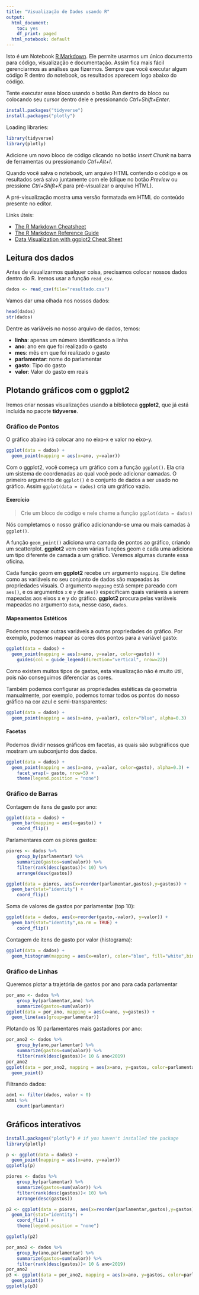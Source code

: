 ```yaml
---
title: "Visualização de Dados usando R"
output:
  html_document:
    toc: yes
    df_print: paged
  html_notebook: default
---
```


Isto é um Notebook [R Markdown](http://rmarkdown.rstudio.com). Ele permite usarmos um único documento para código, visualização e documentação. Assim fica mais fácil gerenciarmos as análises que fizermos. Sempre que você executar algum código R dentro do notebook, os resultados aparecem logo abaixo do código. 

Tente executar esse bloco usando o botão *Run* dentro do bloco ou colocando seu cursor dentro dele e pressionando *Ctrl+Shift+Enter*. 

```r
install.packages("tidyverse")
install.packages("plotly")
```

Loading libraries:

```r
library(tidyverse)
library(plotly)
```


Adicione um novo bloco de código clicando no botão *Insert Chunk*  na barra de ferramentas ou pressionando *Ctrl+Alt+I*.

Quando você salva o notebook, um arquivo HTML contendo o código e os resultados será salvo juntamente com ele (clique no botão *Preview* ou pressione *Ctrl+Shift+K* para pré-visualizar o arquivo HTML).

A pré-visualização mostra uma versão formatada em HTML do conteúdo presente no editor. 

Links úteis:  

* [The R Markdown Cheatsheet](https://www.rstudio.com/wp-content/uploads/2016/03/rmarkdown-cheatsheet-2.0.pdf)
* [The R Markdown Reference Guide](https://www.rstudio.com/wp-content/uploads/2015/03/rmarkdown-reference.pdf)
* [Data Visualization with ggplot2 Cheat Sheet](https://www.rstudio.com/wp-content/uploads/2016/11/ggplot2-cheatsheet-2.1.pdf)

## Leitura dos dados

Antes de visualizarmos qualquer coisa, precisamos colocar nossos dados dentro do R. Iremos usar a função ```read_csv```.
```r
dados <- read_csv(file="resultado.csv") 
```

Vamos dar uma olhada nos nossos dados:

```r
head(dados)
str(dados)
```

Dentre as variáveis no nosso arquivo de dados, temos:  

* **linha**: apenas um número identificando a linha
* **ano**: ano em que foi realizado o gasto
* **mes**: mês em que foi realizado o gasto
* **parlamentar**: nome do parlamentar
* **gasto**: Tipo do gasto
* **valor**: Valor do gasto em reais

## Plotando gráficos com o ggplot2

Iremos criar nossas visualizações usando a biblioteca **ggplot2**, que já está incluída no pacote **tidyverse**.

### Gráfico de Pontos

O gráfico abaixo irá colocar ano no eixo-x e valor no eixo-y.

```r
ggplot(data = dados) +
  geom_point(mapping = aes(x=ano, y=valor)) 
```

Com o ggplot2, você começa um gráfico com a função `ggplot()`. Ela cria um sistema de coordenadas ao qual você pode adicionar camadas. O primeiro argumento de `ggplot()` é o conjunto de dados a ser usado no gráfico. Assim `ggplot(data = dados)` cria um gráfico vazio.

#### Exercício

> Crie um bloco de código e nele chame a função `ggplot(data = dados)`

Nós completamos o nosso gráfico adicionando-se uma ou mais camadas à `ggplot()`.

A função `geom_point()` adiciona uma camada de pontos ao gráfico, criando um scatterplot. **ggplot2** vem com várias funções geom e cada uma adiciona um tipo diferente de camada a um gráfico. Veremos algumas durante essa oficina.

Cada função geom em **ggplot2** recebe um argumento `mapping`. Ele define como as variáveis  no seu conjunto de dados são mapeadas às propriedades visuais. O argumento `mapping` está sempre pareado com `aes()`, e os argumentos `x` e `y` de `aes()` especificam quais variáveis a serem mapeadas aos eixos x e y do gráfico. **ggplot2** procura pelas variáveis mapeadas no argumento `data`, nesse caso, `dados`.


#### Mapeamentos Estéticos

Podemos mapear outras variáveis a outras propriedades do gráfico. Por exemplo, podemos mapear as cores dos pontos para a variável gasto:

```r
ggplot(data = dados) +
  geom_point(mapping = aes(x=ano, y=valor, color=gasto)) +
    guides(col = guide_legend(direction="vertical", nrow=22))
```

Como existem muitos tipos de gastos, esta visualização não é muito útil, pois não conseguimos diferenciar as cores.

Também podemos configurar as propriedades estéticas da geometria manualmente, por exemplo, podemos tornar todos os pontos do nosso gráfico na cor azul e semi-transparentes:

```r
ggplot(data = dados) +
  geom_point(mapping = aes(x=ano, y=valor), color="blue", alpha=0.3) 
```
#### Facetas
Podemos dividir nossos gráficos em facetas, as quais são subgráficos que mostram um subconjunto dos dados.

```r
ggplot(data = dados) +
  geom_point(mapping = aes(x=ano, y=valor, color=gasto), alpha=0.3) +
    facet_wrap(~ gasto, nrow=5) +
    theme(legend.position = "none")
```
### Gráfico de Barras

Contagem de itens de gasto por ano:
```r
ggplot(data = dados) +
  geom_bar(mapping = aes(x=gasto)) +
    coord_flip()
```
Parlamentares com os piores gastos:
```r
piores <- dados %>%
    group_by(parlamentar) %>%
    summarize(gastos=sum(valor)) %>%
    filter(rank(desc(gastos))< 10) %>%
    arrange(desc(gastos))

ggplot(data = piores, aes(x=reorder(parlamentar,gastos),y=gastos)) +
  geom_bar(stat="identity") +
    coord_flip()
```

Soma de valores de gastos por parlamentar (top 10):
```r
ggplot(data = dados, aes(x=reorder(gasto,-valor), y=valor)) +
  geom_bar(stat="identity",na.rm = TRUE) +
    coord_flip()
```

Contagem de itens de gasto por valor (histograma):
```r
ggplot(data = dados) +
  geom_histogram(mapping = aes(x=valor), color="blue", fill="white",binwidth=1000)
```
### Gráfico de Linhas

Queremos plotar a trajetória de gastos por ano para cada parlamentar

```r
por_ano <- dados %>%
    group_by(parlamentar,ano) %>%
    summarize(gastos=sum(valor))
ggplot(data = por_ano, mapping = aes(x=ano, y=gastos)) +
  geom_line(aes(group=parlamentar))
```
Plotando os 10 parlamentares mais gastadores por ano:
```r
por_ano2 <- dados %>%
    group_by(ano,parlamentar) %>%
    summarize(gastos=sum(valor)) %>%
    filter(rank(desc(gastos))< 10 & ano<2019)
por_ano2
ggplot(data = por_ano2, mapping = aes(x=ano, y=gastos, color=parlamentar)) +
  geom_point()
```

Filtrando dados:
```r
adm1 <- filter(dados, valor < 0)
adm1 %>%
    count(parlamentar)
```

## Gráficos interativos
```r
install.packages("plotly") # if you haven't installed the package
library(plotly)
```

```r
p <- ggplot(data = dados) +
  geom_point(mapping = aes(x=ano, y=valor)) 
ggplotly(p)
```
```r
piores <- dados %>%
    group_by(parlamentar) %>%
    summarize(gastos=sum(valor)) %>%
    filter(rank(desc(gastos))< 10) %>%
    arrange(desc(gastos))

p2 <- ggplot(data = piores, aes(x=reorder(parlamentar,gastos),y=gastos)) +
  geom_bar(stat="identity") +
    coord_flip() +
    theme(legend.position = "none")

ggplotly(p2)
```
```r
por_ano2 <- dados %>%
    group_by(ano,parlamentar) %>%
    summarize(gastos=sum(valor)) %>%
    filter(rank(desc(gastos))< 10 & ano<2019)
por_ano2
p3 <- ggplot(data = por_ano2, mapping = aes(x=ano, y=gastos, color=parlamentar)) +
  geom_point()
ggplotly(p3)
```